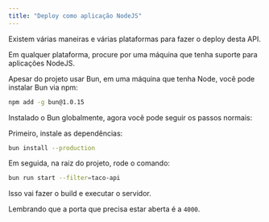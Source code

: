 ```yaml
---
title: "Deploy como aplicação NodeJS"
---
```


Existem várias maneiras e várias plataformas para fazer o deploy desta API.

Em qualquer plataforma, procure por uma máquina que tenha suporte para aplicações NodeJS.

Apesar do projeto usar Bun, em uma máquina que tenha Node, você pode instalar Bun via npm:

```bash
npm add -g bun@1.0.15
```

Instalado o Bun globalmente, agora você pode seguir os passos normais:

Primeiro, instale as dependências:

```bash
bun install --production
```

Em seguida, na raiz do projeto, rode o comando:

```bash
bun run start --filter=taco-api
```

Isso vai fazer o build e executar o servidor.

Lembrando que a porta que precisa estar aberta é a `4000`.
